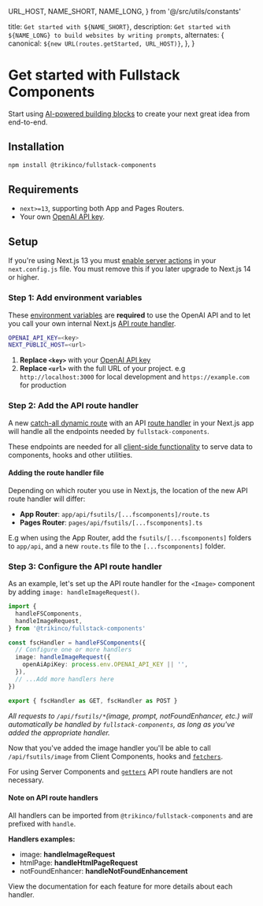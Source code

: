   URL_HOST,
  NAME_SHORT,
  NAME_LONG,
} from '@/src/utils/constants'

  title: `Get started with ${NAME_SHORT}`,
  description: `Get started with ${NAME_LONG} to build websites by writing prompts`,
  alternates: {
    canonical: `${new URL(routes.getStarted, URL_HOST)}`,
  },
}

# Get started with Fullstack Components

Start using [AI-powered building blocks](/docs) to create your next great idea from end-to-end.

## Installation

```sh
npm install @trikinco/fullstack-components
```

## Requirements

- `next>=13`, supporting both App and Pages Routers.
- Your own [OpenAI API key](https://platform.openai.com/docs/overview).

## Setup

If you're using Next.js 13 you must [enable server actions](https://nextjs.org/docs/app/api-reference/next-config-js/serverActions#enabling-server-actions-v13) in your `next.config.js` file. You must remove this if you later upgrade to Next.js 14 or higher.

### Step 1: Add environment variables

These [environment variables](https://nextjs.org/docs/pages/building-your-application/configuring/environment-variables) are **required** to use the OpenAI API and to let you call your own internal Next.js [API route handler](#step-3-configure-the-api-route-handler).

```sh title=".env.local"
OPENAI_API_KEY=<key>
NEXT_PUBLIC_HOST=<url>
```

1. **Replace `<key>`** with your [OpenAI API key](https://platform.openai.com/docs/overview)
1. **Replace `<url>`** with the full URL of your project. e.g `http://localhost:3000` for local development and `https://example.com` for production

### Step 2: Add the API route handler

A new [catch-all dynamic route](https://nextjs.org/docs/app/building-your-application/routing/dynamic-routes#catch-all-segments) with an API [route handler](https://nextjs.org/docs/app/building-your-application/routing/route-handlers) in your Next.js app will handle all the endpoints needed by `fullstack-components`.

These endpoints are needed for all [client-side functionality](/docs/concepts#getters-vs-fetchers) to serve data to components, hooks and other utilities.

#### Adding the route handler file

Depending on which router you use in Next.js, the location of the new API route handler will differ:

- **App Router**: `app/api/fsutils/[...fscomponents]/route.ts`
- **Pages Router**: `pages/api/fsutils/[...fscomponents].ts`

E.g when using the App Router, add the `fsutils/[...fscomponents]` folders to `app/api`, and a new `route.ts` file to the `[...fscomponents]` folder.

### Step 3: Configure the API route handler

As an example, let's set up the API route handler for the `<Image>` component by adding `image: handleImageRequest()`.

```ts title="app/api/fsutils/[...fscomponents]/route.ts"
import {
  handleFSComponents,
  handleImageRequest,
} from '@trikinco/fullstack-components'

const fscHandler = handleFSComponents({
  // Configure one or more handlers
  image: handleImageRequest({
    openAiApiKey: process.env.OPENAI_API_KEY || '',
  }),
  // ...Add more handlers here
})

export { fscHandler as GET, fscHandler as POST }
```

_All requests to `/api/fsutils/*`(image, prompt, notFoundEnhancer, etc.) will automatically be handled by `fullstack-components`, as long as you've added the appropriate handler._

Now that you've added the image handler you'll be able to call `/api/fsutils/image` from Client Components, hooks and [`fetchers`](/docs/concepts#fetchers-client).

For using Server Components and [`getters`](/docs/concepts#getters-server) API route handlers are not necessary.

#### Note on API route handlers

All handlers can be imported from `@trikinco/fullstack-components` and are prefixed with `handle`.

**Handlers examples:**

- image: **handleImageRequest**
- htmlPage: **handleHtmlPageRequest**
- notFoundEnhancer: **handleNotFoundEnhancement**

View the documentation for each feature for more details about each handler.

